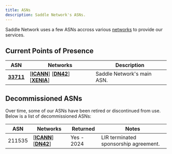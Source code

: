 ---
title: ASNs
description: Saddle Network's ASNs.
---

Saddle Network uses a few ASNs accross various [networks](/infra/networks) to provide our services.

## Current Points of Presence

| ASN | Networks | Description |
| --- | --- | --- |
| **[33711](https://as33711.net)** | \[**[ICANN](/infra/nets/icann)**\] \[**[DN42](/infra/nets/dn42)**\] \[**[XENIA](/infra/nets/xnia)**\] | Saddle Network's main ASN. |

## Decommissioned ASNs
Over time, some of our ASNs have been retired or discontinued from use. Below is a list of decommissioned ASNs:

| ASN | Networks | Returned | Notes |
| --- | --- | --- | --- |
| 211535 | \[**[ICANN](/infra/nets/icann)**\] \[**[DN42](/infra/nets/dn42)**\] | Yes - 2024 | LIR terminated sponsorship agreement. |